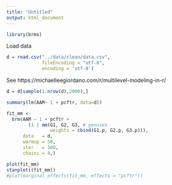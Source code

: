 ```yaml
---
title: "Untitled"
output: html_document
---
```


```r
library(brms)
```

Load data

```r
d = read.csv("../data/clean/data.csv",
             fileEncoding = "utf-8",
             encoding = 'utf-8')
```

See https://michaelleegiordano.com/r/multilevel-modeling-in-r/

```r

d = d[sample(1:nrow(d),2000),]

summary(lm(AAM~ 1 + pcftr, data=d))

fit_mm <- 
  brm(AAM ~ 1 + pcftr + 
        (1 | mm(G1, G2, G3, # genuses
                weights = cbind(G1.p, G2.p, G3.p))), 
      data   = d,
      warmup = 50,
      iter   = 100,
      chains = 4,)

plot(fit_mm)
stanplot((fit_mm))
#plot(marginal_effects(fit_mm, effects = "pcftr"))

```

